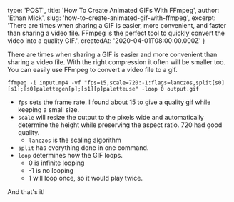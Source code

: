 
  type: 'POST',
  title: 'How To Create Animated GIFs With FFmpeg',
  author: 'Ethan Mick',
  slug: 'how-to-create-animated-gif-with-ffmpeg',
  excerpt: 'There are times when sharing a GIF is easier, more convenient, and faster than sharing a video file. FFmpeg is the perfect tool to quickly convert the video into a quality GIF.',
  createdAt: '2020-04-01T08:00:00.000Z'
}


There are times when sharing a GIF is easier and more convenient than sharing
a video file. With the right compression it often will be smaller too. You
can easily use FFmpeg to convert a video file to a gif.

    ffmpeg -i input.mp4 -vf "fps=15,scale=720:-1:flags=lanczos,split[s0][s1];[s0]palettegen[p];[s1][p]paletteuse" -loop 0 output.gif

* `fps` sets the frame rate. I found about 15 to give a quality gif while keeping a small size.
* `scale` will resize the output to the pixels wide and automatically determine the height while preserving the aspect ratio. 720 had good quality.
  * `lanczos` is the scaling algorithm
* `split` has everything done in one command. 
* `loop` determines how the GIF loops.
  * 0 is infinite looping
  * -1 is no looping
  * 1 will loop once, so it would play twice. 

And that's it!